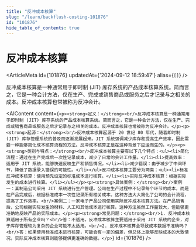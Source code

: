 ```yaml
---
title: "反冲成本核算"
slug: "/learn/backflush-costing-101876"
id: "101876"
hide_table_of_contents: true
---
```



# 反冲成本核算

<ArticleMeta id={101876} updatedAt={'2024-09-12 18:59:47'} alias={`[]`} />
<div className='border-solid border-b border-t-0 my-4 border-[var(--ifm-color-gray-300)]' />

反冲成本核算是一种通常用于即时制 (JIT) 库存系统的产品成本核算系统。简而言之，它是一种会计方法，仅在生产、完成或销售商品或服务之后才记录与之相关的成本。反冲成本核算也常被称为反冲会计。

<AIContent content={`<p><strong>定义：</strong><br/>反冲成本核算是一种通常用于即时制 (JIT) 库存系统的产品成本核算系统。简而言之，它是一种会计方法，仅在生产、完成或销售商品或服务之后才记录与之相关的成本。反冲成本核算也常被称为反冲会计。</p><p><strong>起源：</strong><br/>反冲成本核算起源于 20 世纪 80 年代，随着即时制 (JIT) 库存管理系统的普及而逐渐发展起来。JIT 系统强调减少库存和提高生产效率，因此需要一种能够简化成本核算流程的方法。反冲成本核算正是在这种背景下应运而生的。</p><p><strong>类别与特点：</strong><br/>反冲成本核算主要有以下几个特点：<ul><li>简化流程：通过在生产完成后一次性记录成本，减少了日常的会计工作量。</li><li>提高效率：适用于 JIT 系统，能够快速反映生产和销售情况。</li><li>减少错误：由于减少了中间环节，降低了数据录入错误的可能性。</li></ul>反冲成本核算主要分为两类：<ul><li>标准反冲成本核算：使用预先设定的标准成本进行核算。</li><li>实际反冲成本核算：根据实际发生的成本进行核算。</li></ul></p><p><strong>具体案例：</strong><br/>案例一：某制造公司采用 JIT 系统进行生产管理。公司在生产过程中不记录每个环节的成本，而是在产品完成后，根据标准成本一次性记录所有相关成本。这种方法大大简化了公司的会计流程，提高了工作效率。<br/>案例二：一家电子产品公司使用实际反冲成本核算方法。在产品销售后，公司根据实际发生的材料、人工和其他成本进行核算。这种方法虽然工作量较大，但能够更准确地反映产品的实际成本。</p><p><strong>常见问题：</strong><br/>1. 反冲成本核算适用于所有企业吗？<br/>答：不适用。反冲成本核算主要适用于采用 JIT 系统的企业，对于库存管理较为复杂的企业可能不太适用。<br/>2. 反冲成本核算会导致成本数据不准确吗？<br/>答：如果使用标准成本进行核算，可能会有一定的偏差，但总体上能够反映成本的大致情况。实际反冲成本核算则能够提供更准确的数据。</p>`} id={101876} />
